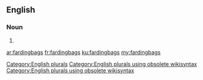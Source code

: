 ==English==

===Noun===
{{head|en}}

# {{plural of|fardingbag}}

[[Category:English plurals]][[Category:English plurals using obsolete wikisyntax]][[Category:English plurals using obsolete wikisyntax]]

[[ar:fardingbags]]
[[fr:fardingbags]]
[[ku:fardingbags]]
[[my:fardingbags]]
